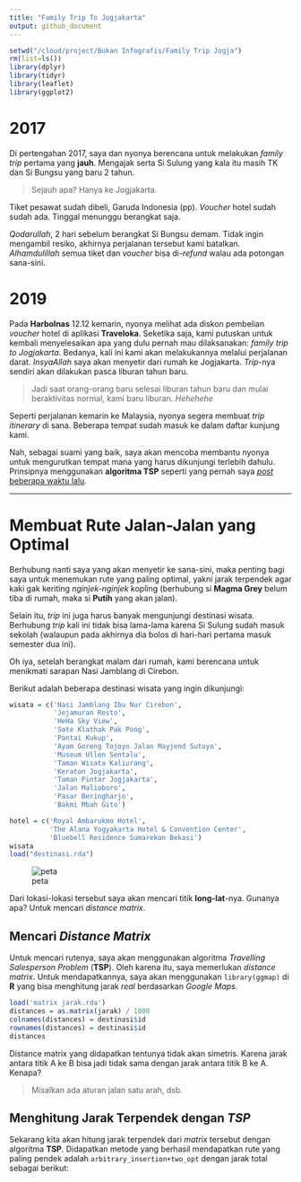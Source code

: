 ```yaml
---
title: "Family Trip To Jogjakarta"
output: github_document
---
```


```r
setwd("/cloud/project/Bukan Infografis/Family Trip Jogja")
rm(list=ls())
library(dplyr)
library(tidyr)
library(leaflet)
library(ggplot2)
```
# 2017

Di pertengahan 2017, saya dan nyonya berencana untuk melakukan _family trip_ pertama yang __jauh__. Mengajak serta Si Sulung yang kala itu masih TK dan Si Bungsu yang baru 2 tahun. 

> Sejauh apa? Hanya ke Jogjakarta.

Tiket pesawat sudah dibeli, Garuda Indonesia (pp). _Voucher_ hotel sudah sudah ada. Tinggal menunggu berangkat saja.

_Qodarullah_, 2 hari sebelum berangkat Si Bungsu demam. Tidak ingin mengambil resiko, akhirnya perjalanan tersebut kami batalkan. _Alhamdulillah_ semua tiket dan _voucher_ bisa di-_refund_ walau ada potongan sana-sini.

# 2019

Pada __Harbolnas__ 12.12 kemarin, nyonya melihat ada diskon pembelian _voucher_ hotel di aplikasi __Traveloka__. Seketika saja, kami putuskan untuk kembali menyelesaikan apa yang dulu pernah mau dilaksanakan: _family trip to Jogjakarta_. Bedanya, kali ini kami akan melakukannya melalui perjalanan darat. _InsyaAllah_ saya akan menyetir dari rumah ke Jogjakarta. _Trip_-nya sendiri akan dilakukan pasca liburan tahun baru.

> Jadi saat orang-orang baru selesai liburan tahun baru dan mulai beraktivitas normal, kami baru liburan. _Hehehehe_

Seperti perjalanan kemarin ke Malaysia, nyonya segera membuat _trip itinerary_ di sana. Beberapa tempat sudah masuk ke dalam daftar kunjung kami.

Nah, sebagai suami yang baik, saya akan mencoba membantu nyonya untuk mengurutkan tempat mana yang harus dikunjungi terlebih dahulu. Prinsipnya menggunakan __algoritma TSP__ seperti yang pernah saya [_post_ beberapa waktu lalu](https://passingthroughresearcher.wordpress.com/2019/11/18/menentukan-rute-jalan-jalan-paling-optimal-dengan-tsp/).

___

# Membuat Rute Jalan-Jalan yang Optimal

Berhubung nanti saya yang akan menyetir ke sana-sini, maka penting bagi saya untuk menemukan rute yang paling optimal, yakni jarak terpendek agar kaki gak keriting _nginjek-nginjek_ kopling (berhubung si __Magma Grey__ belum tiba di rumah, maka si __Putih__ yang akan jalan).

Selain itu, _trip_ ini juga harus banyak mengunjungi destinasi wisata. Berhubung _trip_ kali ini tidak bisa lama-lama karena Si Sulung sudah masuk sekolah (walaupun pada akhirnya dia bolos di hari-hari pertama masuk semester dua ini).

Oh iya, setelah berangkat malam dari rumah, kami berencana untuk menikmati sarapan Nasi Jamblang di Cirebon.

Berikut adalah beberapa destinasi wisata yang ingin dikunjungi:

```r
wisata = c('Nasi Jamblang Ibu Nur Cirebon',
           'Jejamuran Resto',
           'HeHa Sky View',
           'Sate Klathak Pak Pong',
           'Pantai Kukup',
           'Ayam Goreng Tojoyo Jalan Mayjend Sutoyo',
           'Museum Ullen Sentalu',
           'Taman Wisata Kaliurang',
           'Keraton Jogjakarta',
           'Taman Pintar Jogjakarta',
           'Jalan Malioboro',
           'Pasar Beringharjo',
           'Bakmi Mbah Gito')

hotel = c('Royal Ambarukmo Hotel',
          'The Alana Yogyakarta Hotel & Convention Center',
          'Bluebell Residence Sumarekon Bekasi')
wisata
load("destinasi.rda")
```

![peta](https://raw.githubusercontent.com/ikanx101/belajaR/master/Bukan%20Infografis/Family%20Trip%20Jogja/Peta%20Awal.png)

Dari lokasi-lokasi tersebut saya akan mencari titik __long-lat__-nya. Gunanya apa? Untuk mencari _distance matrix_.

## Mencari _Distance Matrix_

Untuk mencari rutenya, saya akan menggunakan algoritma _Travelling Salesperson Problem_ (__TSP__). Oleh karena itu, saya memerlukan _distance matrix_. Untuk mendapatkannya, saya akan menggunakan `library(ggmap)` di __R__ yang bisa menghitung jarak _real_ berdasarkan _Google Maps_.

```r
load('matrix jarak.rda')
distances = as.matrix(jarak) / 1000
colnames(distances) = destinasi$id
rownames(distances) = destinasi$id
distances
```

Distance matrix yang didapatkan tentunya tidak akan simetris. Karena jarak antara titik A ke B bisa jadi tidak sama dengan jarak antara titik B ke A. Kenapa? 

> Misalkan ada aturan jalan satu arah, dsb.

## Menghitung Jarak Terpendek dengan _TSP_

Sekarang kita akan hitung jarak terpendek dari _matrix_ tersebut dengan algoritma __TSP__. Didapatkan metode yang berhasil mendapatkan rute yang paling pendek adalah `arbitrary_insertion+two_opt` dengan jarak total sebagai berikut:
